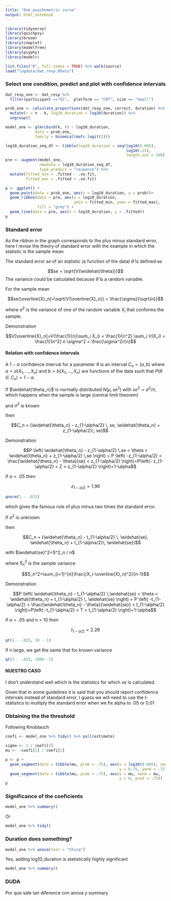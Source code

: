 ```yaml
---
title: "One psychometric curve"
output: html_notebook
---
```


```r
library(tidyverse)
library(quickpsy)
library(broom)
library(cowplot)
library(modelfree)
library(psyphy)
library(modelr)

list.files("R", full.names = TRUE) %>% walk(source)
load("logdata/dat_resp.RData")

```

### Select one condition, predict and plot with confidence intervals
```r
dat_resp_one <- dat_resp %>% 
  filter(participant =="01",  platform == "CRT", size == "Small")

prob_one <- calculate_proportions(dat_resp_one, correct, duration) %>% 
  mutate(r = n - k, log10_duration = log10(duration)) %>% 
  ungroup()

model_one <- glm(cbind(k, r) ~ log10_duration, 
             data = prob_one, 
             family = binomial(mafc.logit(2)))

log10_duration_seq_df <- tibble(log10_duration = seq(log10(0.005), 
                                                     log10(.25), 
                                                     length.out = 100))
pre <- augment(model_one, 
               newdata = log10_duration_seq_df,
               type.predict = "response") %>% 
  mutate(fitted_min = .fitted - .se.fit, 
         fitted_max = .fitted + .se.fit)

p <- ggplot() +
  geom_point(data = prob_one, aes(x = log10_duration, y = prob))+
  geom_ribbon(data = pre, aes(x = log10_duration,
                              ymin = fitted_min, ymax = fitted_max), 
              fill = "grey") +
  geom_line(data = pre, aes(x = log10_duration, y = .fitted)) 
p
```

### Standard error
As the ribbon in the graph corresponds to the plus minus standard error,  here I revise the theory of standard error with the example in which the statistic is the sample mean

The standard error $se$ of an statistic (a function of the data) $\widehat{\theta}$ is defined as

$$se = \sqrt{V(\widehat{\theta})}$$
The variance could be calculated because $\widehat{\theta}$ is a random variable.

For the sample mean
 
$$se(\overline{X}_n)=\sqrt{V(\overline{X}_n)} = \frac{\sigma}{\sqrt{n}}$$

where $\sigma^2$ is the variance of one of the random variable $X_i$ that conforms the sample.
    
Demonstration

$$V[\overline{X}_n]=V(\frac{1}{n}\sum_i X_i) = \frac{1}{n^2} \sum_i  V(X_i) = \frac{1}{n^2} n \sigma^2 = \frac{\sigma^2}{n}$$

#### Relation with confidence intervals

A $1 - \alpha$ confidence interval for a parameter $\theta$ is an interval $C_n = (a,b)$ where $a=a(X_1,\dotsc,X_n)$ and $b=b(X_1,\dotsc,X_n)$ are functions of the data such that $P(\theta \in C_n) = 1 - \alpha$.

If $\widehat{\theta_n}$ is normally distributed $N(\mu,se^2)$ with $se^2=\sigma^2/n$, 
which happens when the sample is large (central limit theorem)

and $\sigma^2$ is known

then

$$C_n = (\widehat{\theta_n} - z_{1-\alpha/2} \, se, \widehat{\theta_n} + z_{1-\alpha/2}\, se)$$

Demonstration

$$P \left( \widehat{\theta_n} - z_{1-\alpha/2} \,se < \theta < \widehat{\theta_n} + z_{1-\alpha/2} \,se \right) = P \left( -z_{1-\alpha/2} < \frac{\widehat{\theta_n} - \theta}{se} <  z_{1-\alpha/2} \right)=P\left(- z_{1-\alpha/2} < Z <  z_{1-\alpha/2} \right)=1-\alpha$$

if $\alpha = .05$ then 

$$ z_{1-\alpha/2} = 1.96$$
```r
qnorm(1 - .025)
```
which gives the famous rule of plus minus two times the standard error. 

If $\sigma^2$ is unknown

then

$$C_n = (\widehat{\theta_n} - t_{1-\alpha/2} \, \widehat{se}, \widehat{\theta_n} + t_{1-\alpha/2}\, \widehat{se})$$

with $\widehat{se}^2=S^2_n / n$

where $S^2_n$ is the sample variance

$$S_n^2=\sum_{i=1}^{n}\frac{(X_i-\overline{X}_n)^2}{n-1}$$

Demonstration

$$P \left( \widehat{\theta_n} - t_{1-\alpha/2} \,\widehat{se} < \theta < \widehat{\theta_n} + t_{1-\alpha/2} \,  \widehat{se} \right) = P \left( -t_{1-\alpha/2} < \frac{\widehat{\theta_n} - \theta}{\widehat{se}} <  t_{1-\alpha/2} \right)=P\left( -t_{1-\alpha/2} < T <  t_{1-\alpha/2} \right)=1-\alpha$$

if $\alpha = .05$ and n = 10 then 

$$ t_{1-\alpha/2} = 2.26$$
```r
qt(1 - .025, 10 - 1)
```

If n large, we get the same that for known variance
```r
qt(1 - .025, 1000 -1)
```

#### NUESTRO CASO
I don't understand well which is the statistics for which $se$ is calculated. 

Given that in some guidelines it is said that you should report confidence intervals instead of standard error, I guess we will need to use the t-statistics to multiply the standard error when we fix alpha to .05 or 0.01
    

### Obtaining the the threshold

Following Knoblauch 
```r
coefi <- model_one %>% tidy() %>% pull(estimate) 

sigma <- 1 / coefi[2]
mu <- -coefi[1] / coefi[2]

p <- p +
  geom_segment(data = tibble(mu, prob = .75), aes(x = log10(0.005), xend = mu, 
                                                  y = 0.75, yend = .75)) +
  geom_segment(data = tibble(mu, prob = .75), aes(x = mu, xend = mu, 
                                                  y = 0, yend = .75))
p
```

### Significance of the coeficients

```r
model_one %>% summary()
```
Or
```r
model_one %>% tidy()
```

### Duration does something?

```r
model_one %>% anova(test = "Chisq")
```

Yes, adding log10_duration is statistically highly  significant

```r
model_one %>% summary()
```

### DUDA

Por que sale tan diference con anova y summary